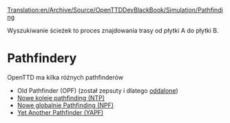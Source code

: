[[Translation:en/Archive/Source/OpenTTDDevBlackBook/Simulation/Pathfinding]]
 
<!--{{DevDoc}}-->{{pl/Rozwój}}
Wyszukiwanie ścieżek to proces znajdowania trasy od płytki A do płytki B.
= Pathfindery =

OpenTTD ma kilka różnych pathfinderów

* Old Pathfinder (OPF) (został zepsuty i dlatego [https://github.com/OpenTTD/OpenTTD/commit/fe448a26166dbde1933be797951f0c6329523911 oddalone])
* [[en/Archive/Manual/Settings/New train pathfinding|Nowe koleje pathfinding (NTP)]]
* [[en/Archive/Manual/Settings/New global pathfinding|Nowe globalnie Pathfinding (NPF)]]
* [[pl/Archive/Manual/YAP|Yet Another Pathfinder (YAPF)]]


<!--{{stub}}-->{{pl/Wiki/Szkic}}